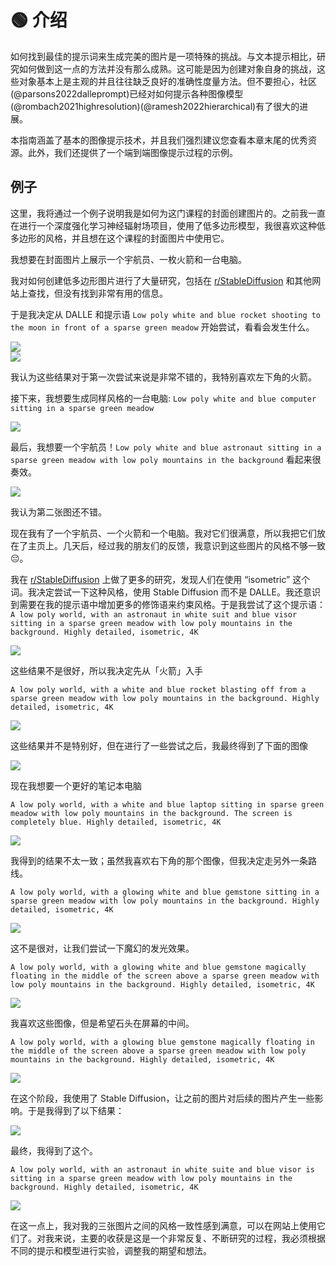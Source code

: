
# 🟢 介绍

如何找到最佳的提示词来生成完美的图片是一项特殊的挑战。与文本提示相比，研究如何做到这一点的方法并没有那么成熟。这可能是因为创建对象自身的挑战，这些对象基本上是主观的并且往往缺乏良好的准确性度量方法。但不要担心，社区(@parsons2022dalleprompt)已经对如何提示各种图像模型(@rombach2021highresolution)(@ramesh2022hierarchical)有了很大的进展。

本指南涵盖了基本的图像提示技术，并且我们强烈建议您查看本章末尾的优秀资源。此外，我们还提供了一个端到端图像提示过程的示例。

## 例子

这里，我将通过一个例子说明我是如何为这门课程的封面创建图片的。之前我一直在进行一个深度强化学习神经辐射场项目，使用了低多边形模型，我很喜欢这种低多边形的风格，并且想在这个课程的封面图片中使用它。

我想要在封面图片上展示一个宇航员、一枚火箭和一台电脑。

我对如何创建低多边形图片进行了大量研究，包括在 [r/StableDiffusion](https://www.reddit.com/r/StableDiffusion/) 和其他网站上查找，但没有找到非常有用的信息。

于是我决定从 DALLE 和提示语 `Low poly white and blue rocket shooting to the moon in front of a sparse green meadow` 开始尝试，看看会发生什么。

<div style={{ textAlign: "center" }}>
  <Image
    src="/docs/assets/images_chapter/rockets_dalle_1.webp"
    width={2430}
    height={604}
    style={{ width: "750px", margin: "auto" }}
  />
</div>

<div style={{ textAlign: "center" }}>
  <Image
    src="/docs/assets/images_chapter/rockets_dalle_2.webp"
    width={2430}
    height={604}
    style={{ width: "750px", margin: "auto" }}
  />
</div>

我认为这些结果对于第一次尝试来说是非常不错的，我特别喜欢左下角的火箭。

接下来，我想要生成同样风格的一台电脑: `Low poly white and blue computer sitting in a sparse green meadow`

<div style={{ textAlign: "center" }}>
  <Image
    src="/docs/assets/images_chapter/computer_dalle_1.webp"
    width={2430}
    height={604}
    style={{ width: "750px", margin: "auto" }}
  />
</div>

最后，我想要一个宇航员！`Low poly white and blue astronaut sitting in a sparse green meadow with low poly mountains in the background` 看起来很奏效。

<div style={{ textAlign: "center" }}>
  <Image
    src="/docs/assets/images_chapter/astronaut_dalle_1.webp"
    width={2430}
    height={604}
    style={{ width: "750px", margin: "auto" }}
  />
</div>

我认为第二张图还不错。

现在我有了一个宇航员、一个火箭和一个电脑。我对它们很满意，所以我把它们放在了主页上。几天后，经过我的朋友们的反馈，我意识到这些图片的风格不够一致 😔。

我在 [r/StableDiffusion](https://www.reddit.com/r/StableDiffusion/) 上做了更多的研究，发现人们在使用 “isometric” 这个词。我决定尝试一下这种风格，使用 Stable Diffusion 而不是 DALLE。我还意识到需要在我的提示语中增加更多的修饰语来约束风格。于是我尝试了这个提示语：
`A low poly world, with an astronaut in white suit and blue visor sitting in a sparse green meadow with low poly mountains in the background. Highly detailed, isometric, 4K`

<div style={{ textAlign: "center" }}>
  <Image
    src="/docs/assets/images_chapter/astronaut_sd_1.webp"
    width={1222}
    height={1108}
    style={{ width: "250px", margin: "auto" }}
  />
</div>

这些结果不是很好，所以我决定先从「火箭」入手

`A low poly world, with a white and blue rocket blasting off from a sparse green meadow with low poly mountains in the background. Highly detailed, isometric, 4K`

<div style={{ textAlign: "center" }}>
  <Image
    src="/docs/assets/images_chapter/rocket_sd_1.webp"
    width={1222}
    height={1108}
    style={{ width: "250px", margin: "auto" }}
  />
</div>

这些结果并不是特别好，但在进行了一些尝试之后，我最终得到了下面的图像

<div style={{ textAlign: "center" }}>
  <Image
    src="/img/rocket.webp"
    width={512}
    height={512}
    style={{ width: "250px", margin: "auto" }}
  />
</div>

现在我想要一个更好的笔记本电脑

`A low poly world, with a white and blue laptop sitting in sparse green meadow with low poly mountains in the background. The screen is completely blue. Highly detailed, isometric, 4K`

<div style={{ textAlign: "center" }}>
  <Image
    src="/docs/assets/images_chapter/laptop_sd_1.webp"
    width={1222}
    height={1108}
    style={{ width: "250px", margin: "auto" }}
  />
</div>

我得到的结果不太一致；虽然我喜欢右下角的那个图像，但我决定走另外一条路线。

`A low poly world, with a glowing white and blue gemstone sitting in a sparse green meadow with low poly mountains in the background. Highly detailed, isometric, 4K`

<div style={{ textAlign: "center" }}>
  <Image
    src="/docs/assets/images_chapter/gemstone_sd_1.webp"
    width={1222}
    height={1108}
    style={{ width: "250px", margin: "auto" }}
  />
</div>

这不是很对，让我们尝试一下魔幻的发光效果。

`A low poly world, with a glowing white and blue gemstone magically floating in the middle of the screen above a sparse green meadow with low poly mountains in the background. Highly detailed, isometric, 4K`

<div style={{ textAlign: "center" }}>
  <Image
    src="/docs/assets/images_chapter/gemstone_sd_2.webp"
    width={1222}
    height={1108}
    style={{ width: "250px", margin: "auto" }}
  />
</div>

我喜欢这些图像，但是希望石头在屏幕的中间。

`A low poly world, with a glowing blue gemstone magically floating in the middle of the screen above a sparse green meadow with low poly mountains in the background. Highly detailed, isometric, 4K`

<div style={{ textAlign: "center" }}>
  <Image
    src="/docs/assets/images_chapter/gemstone_sd_3.webp"
    width={1222}
    height={1108}
    style={{ width: "250px", margin: "auto" }}
  />
</div>

在这个阶段，我使用了 Stable Diffusion，让之前的图片对后续的图片产生一些影响。于是我得到了以下结果：

<div style={{ textAlign: "center" }}>
  <Image
    src="/img/computer.webp"
    width={512}
    height={512}
    style={{ width: "250px", margin: "auto" }}
  />
</div>

最终，我得到了这个。

`A low poly world, with an astronaut in white suite and blue visor is sitting in a sparse green meadow with low poly mountains in the background. Highly detailed, isometric, 4K`

<div style={{ textAlign: "center" }}>
  <Image
    src="/img/astronaut.webp"
    width={404}
    height={432}
    style={{ width: "250px", margin: "auto" }}
  />
</div>

在这一点上，我对我的三张图片之间的风格一致性感到满意，可以在网站上使用它们了。对我来说，主要的收获是这是一个非常反复、不断研究的过程，我必须根据不同的提示和模型进行实验，调整我的期望和想法。

